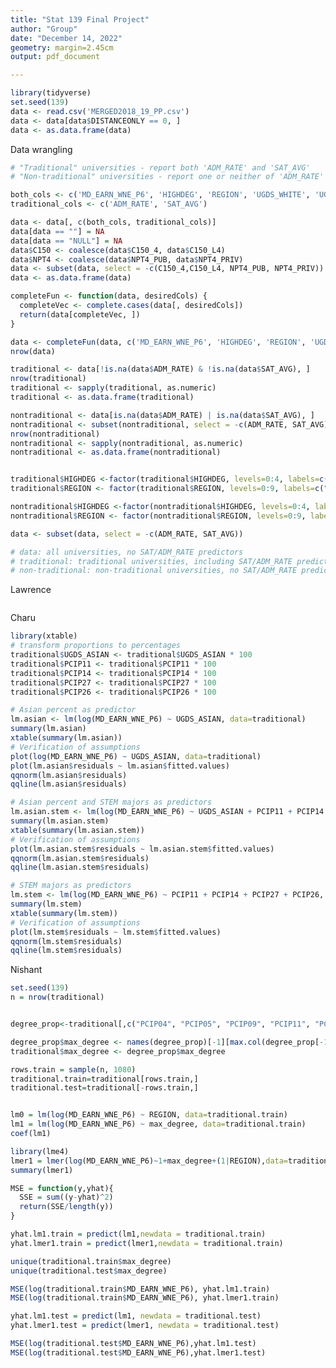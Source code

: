 ```yaml
---
title: "Stat 139 Final Project"
author: "Group"
date: "December 14, 2022"
geometry: margin=2.45cm
output: pdf_document

---
```


```r
library(tidyverse)
set.seed(139)
data <- read.csv('MERGED2018_19_PP.csv')
data <- data[data$DISTANCEONLY == 0, ]
data <- as.data.frame(data)
```

Data wrangling
```r
# "Traditional" universities - report both 'ADM_RATE' and 'SAT_AVG' 
# "Non-traditional" universities - report one or neither of 'ADM_RATE' and 'SAT_AVG' 

both_cols <- c('MD_EARN_WNE_P6', 'HIGHDEG', 'REGION', 'UGDS_WHITE', 'UGDS_BLACK', 'UGDS_HISP', 'UGDS_ASIAN', 'UGDS_AIAN', 'UGDS_NHPI', 'C150_4', 'C150_L4', 'UGDS', 'UGDS_MEN', 'NPT4_PUB', 'NPT4_PRIV', 'PCIP04', 'PCIP05', 'PCIP09', 'PCIP11', 'PCIP12', 'PCIP14', 'PCIP23', 'PCIP26', 'PCIP27', 'PCIP38', 'PCIP42', 'PCIP45', 'PCIP50', 'PCIP51', 'PCIP52', 'PCIP54')
traditional_cols <- c('ADM_RATE', 'SAT_AVG')

data <- data[, c(both_cols, traditional_cols)]
data[data == ""] = NA
data[data == "NULL"] = NA
data$C150 <- coalesce(data$C150_4, data$C150_L4)
data$NPT4 <- coalesce(data$NPT4_PUB, data$NPT4_PRIV)
data <- subset(data, select = -c(C150_4,C150_L4, NPT4_PUB, NPT4_PRIV))
data <- as.data.frame(data)

completeFun <- function(data, desiredCols) {
  completeVec <- complete.cases(data[, desiredCols])
  return(data[completeVec, ])
}

data <- completeFun(data, c('MD_EARN_WNE_P6', 'HIGHDEG', 'REGION', 'UGDS_WHITE', 'UGDS_BLACK', 'UGDS_HISP', 'UGDS_ASIAN', 'UGDS_AIAN', 'UGDS_NHPI', 'C150', 'UGDS', 'UGDS_MEN', 'NPT4', 'PCIP04', 'PCIP05', 'PCIP09', 'PCIP11', 'PCIP12', 'PCIP14', 'PCIP23', 'PCIP26', 'PCIP27', 'PCIP38', 'PCIP42', 'PCIP45', 'PCIP50', 'PCIP51', 'PCIP52', 'PCIP54'))
nrow(data)

traditional <- data[!is.na(data$ADM_RATE) & !is.na(data$SAT_AVG), ]
nrow(traditional)
traditional <- sapply(traditional, as.numeric)
traditional <- as.data.frame(traditional)

nontraditional <- data[is.na(data$ADM_RATE) | is.na(data$SAT_AVG), ]
nontraditional <- subset(nontraditional, select = -c(ADM_RATE, SAT_AVG))
nrow(nontraditional)
nontraditional <- sapply(nontraditional, as.numeric)
nontraditional <- as.data.frame(nontraditional)


traditional$HIGHDEG <-factor(traditional$HIGHDEG, levels=0:4, labels=c("Non-degree granting", "Certificate degree", "Associate degree", "Bachelor's degree", "Graduate degree"))
traditional$REGION <- factor(traditional$REGION, levels=0:9, labels=c("U.S. Service Schools", "New England", "Mid East", "Great Lakes", "Plains", "Southeast", "Southwest", "Rocky Mountains", "Far West", "Outlying Areas"))

nontraditional$HIGHDEG <-factor(nontraditional$HIGHDEG, levels=0:4, labels=c("Non-degree granting", "Certificate degree", "Associate degree", "Bachelor's degree", "Graduate degree"))
nontraditional$REGION <- factor(nontraditional$REGION, levels=0:9, labels=c("U.S. Service Schools", "New England", "Mid East", "Great Lakes", "Plains", "Southeast", "Southwest", "Rocky Mountains", "Far West", "Outlying Areas"))

data <- subset(data, select = -c(ADM_RATE, SAT_AVG))

# data: all universities, no SAT/ADM_RATE predictors
# traditional: traditional universities, including SAT/ADM_RATE predictors
# non-traditional: non-traditional universities, no SAT/ADM_RATE predictors 
```

Lawrence
```r

```

Charu
```r
library(xtable)
# transform proportions to percentages
traditional$UGDS_ASIAN <- traditional$UGDS_ASIAN * 100
traditional$PCIP11 <- traditional$PCIP11 * 100
traditional$PCIP14 <- traditional$PCIP14 * 100
traditional$PCIP27 <- traditional$PCIP27 * 100
traditional$PCIP26 <- traditional$PCIP26 * 100

# Asian percent as predictor
lm.asian <- lm(log(MD_EARN_WNE_P6) ~ UGDS_ASIAN, data=traditional)
summary(lm.asian)
xtable(summary(lm.asian))
# Verification of assumptions
plot(log(MD_EARN_WNE_P6) ~ UGDS_ASIAN, data=traditional)
plot(lm.asian$residuals ~ lm.asian$fitted.values)
qqnorm(lm.asian$residuals)
qqline(lm.asian$residuals)

# Asian percent and STEM majors as predictors
lm.asian.stem <- lm(log(MD_EARN_WNE_P6) ~ UGDS_ASIAN + PCIP11 + PCIP14 + PCIP27 + PCIP26, data=traditional)
summary(lm.asian.stem)
xtable(summary(lm.asian.stem))
# Verification of assumptions
plot(lm.asian.stem$residuals ~ lm.asian.stem$fitted.values)
qqnorm(lm.asian.stem$residuals)
qqline(lm.asian.stem$residuals)

# STEM majors as predictors
lm.stem <- lm(log(MD_EARN_WNE_P6) ~ PCIP11 + PCIP14 + PCIP27 + PCIP26, data=traditional)
summary(lm.stem)
xtable(summary(lm.stem))
# Verification of assumptions
plot(lm.stem$residuals ~ lm.stem$fitted.values)
qqnorm(lm.stem$residuals)
qqline(lm.stem$residuals)
```

Nishant
```r
set.seed(139)
n = nrow(traditional)


degree_prop<-traditional[,c("PCIP04", "PCIP05", "PCIP09", "PCIP11", "PCIP12", "PCIP14", "PCIP23", "PCIP26", "PCIP27", "PCIP38", "PCIP42", "PCIP45", "PCIP50", "PCIP51", "PCIP52", "PCIP54")]

degree_prop$max_degree <- names(degree_prop)[-1][max.col(degree_prop[-1])]
traditional$max_degree <- degree_prop$max_degree

rows.train = sample(n, 1080)
traditional.train=traditional[rows.train,]
traditional.test=traditional[-rows.train,]


lm0 = lm(log(MD_EARN_WNE_P6) ~ REGION, data=traditional.train)
lm1 = lm(log(MD_EARN_WNE_P6) ~ max_degree, data=traditional.train)
coef(lm1)

library(lme4)
lmer1 = lmer(log(MD_EARN_WNE_P6)~1+max_degree+(1|REGION),data=traditional.train)
summary(lmer1)

MSE = function(y,yhat){
  SSE = sum((y-yhat)^2)
  return(SSE/length(y))
}

yhat.lm1.train = predict(lm1,newdata = traditional.train)
yhat.lmer1.train = predict(lmer1,newdata = traditional.train)

unique(traditional.train$max_degree)
unique(traditional.test$max_degree)

MSE(log(traditional.train$MD_EARN_WNE_P6), yhat.lm1.train)
MSE(log(traditional.train$MD_EARN_WNE_P6), yhat.lmer1.train)

yhat.lm1.test = predict(lm1, newdata = traditional.test)
yhat.lmer1.test = predict(lmer1, newdata = traditional.test)

MSE(log(traditional.test$MD_EARN_WNE_P6),yhat.lm1.test)
MSE(log(traditional.test$MD_EARN_WNE_P6),yhat.lmer1.test)
```
